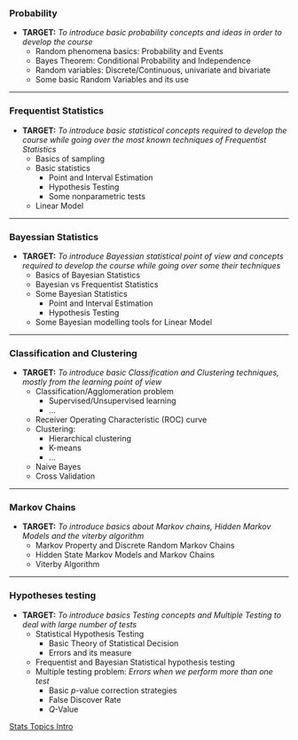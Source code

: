 


### Probability

* __TARGET:__ _To introduce basic probability concepts and ideas in order to develop the course_
    + Random phenomena basics: Probability and Events
    + Bayes Theorem: Conditional Probability and Independence
    + Random variables: Discrete/Continuous, univariate and bivariate
    + Some basic Random Variables and its use 
    
<!--

#### Introduction: Random Variables

* I know the mechanics of a random phenomena:  _How can i compute probabilities !?_ 

* Formalizing the concept of randomness: Events
    + Ways to _express_ random events

* The concept of Random variable:
    + Discrete and Continuous random variables
    + Mean and Variance
    + Frequency tables

* Examples

#### Some univariate distributions

* Normal or Gaussian distribution
    + Addition of Gaussian random variables
    + The Central Limit Theorem
    + Examples

* Binomial process: Bernouilli, Binomial, Negative Binomial(Geometric) and HyperGeometric distributions 
    + Examples

* Computing probabilities 

* Other useful distributions: Uniform, Possion, Exponential, Gamma, Beta, ... 

#### Bivariate distributions

* Joint probability: _one event, two measurements_

* Conditional probability: _given one of the measurements of an envent, which is the value of the other measurement_
    + Bayes Theorem: _transfer of information in a non deterministic framework_

* Normal or Gaussian distribution:
    + Mean vector and Variance Matrix: Correlation
    + Conditional distribution

-->

----
    
### Frequentist Statistics

* __TARGET:__ _To introduce basic statistical concepts required to develop the course while going over the most known techniques of Frequentist Statistics_
    + Basics of sampling
    + Basic statistics
        + Point and Interval Estimation
        + Hypothesis Testing
        + Some nonparametric tests
    + Linear Model

<!--

#### Introduction: Statistical process

* I observe the pehnomena repeatedly:  _Wath can i say about it !?_ 

* Formalizing the concept of Population

* Formalizing the concept of Sample
    + Independen/Dependent observations
    + Sampling Biases
    
* Examples

#### Classical Statistics

* Main paradigm: _Population parameters are constants_

* Basic Point Estimation:
    + Point Estimation
    + Interval Estimation
    + Examples

-->

----
    
### Bayessian Statistics

* __TARGET:__ _To introduce Bayessian statistical point of view and concepts required to develop the course while going over some their techniques_
    + Basics of Bayesian Statistics
    + Bayesian vs Frequentist Statistics
    + Some Bayesian Statistics
        + Point and Interval Estimation
        + Hypothesis Testing
    + Some Bayesian modelling tools for Linear Model

<!--

#### Bayessian Statistics

* Main paradigm:  _Population parameters are rando variables_

* Basic Point Estimation:
    + Point Estimation
    + Interval Estimation
    + Examples

-->

----
    

### Classification and Clustering

* __TARGET:__ _To introduce basic Classification and Clustering techniques, mostly from  the learning point of view_
    + Classification/Agglomeration problem
        + Supervised/Unsupervised learning
        + ...
    + Receiver Operating Characteristic (ROC) curve
    + Clustering:
        + Hierarchical clustering
        + K-means
        + ...
    + Naive Bayes
    + Cross Validation

<!--

#### Introduction: Classification poblem

* The formal statement: Having into account sample data _Find groups or learn how to group in Population_

#### Supervised learning

* Clasificación mediante puntuaciones: R.O.C curve (Receiver Operating Characteristic)

* Clasificador Bayes (Naive Bayes)

* Examples

#### Unsupervised learning

* Clustering paradigm:  _group close individuals_

* Hierarchical clustering

* _K_ means

* Examples

-->

----
    
### Markov Chains

* __TARGET:__ _To introduce basics about Markov chains, Hidden Markov Models and the viterby algorithm_
    + Markov Property and Discrete Random Markov Chains
    + Hidden State Markov Models and Markov Chains
    + Viterby Algorithm


<!--

#### Introduction: Discrete Dependent Random phenomena

* I know the mechanics of a random phenomena:  _How can i compute probabilities !?_ 

* Formalizing the concept of time dependence
    + Markov Property
    + Discrete Random Markov Chains
    + Continuous Random Markov Chains
    + Homogenous/Non Homogeneous Markov Chains

* Examples

#### Finite State Space Homogenous Markov Chains

* Basic defintions and issues
    + Reducibility
    + Periodicity 
    + Transience and Recurrence
        + Mean recurrence time
        + Mean number of visits
    + Existence of limit distribution
    + Reversibility
    + ...

* Examples

#### __TODO__ Learning a language

#### __TODO__ Hidden State Markov Model and Markov Chains

#### __TODO__ Viterby. 

-->

----
    
### Hypotheses testing 

* __TARGET:__ _To introduce basics Testing concepts and Multiple Testing to deal with large number of tests_
    + Statistical Hypothesis Testing
        + Basic Theory of Statistical Decision
        + Errors and its measure
    + Frequentist and Bayesian Statistical hypothesis testing
    + Multiple testing problem: _Errors when we perform more than one test_
        + Basic _p_-value correction strategies
        + False Discover Rate
        + _Q_-Value

<!--

#### Introduction to Statistical hypothesis testing

* _Answer questions about the population given the sample_ 

* Basic elements: hypothesis and critical regions

* Errors and its probabilities. _p_-value

* Examples

#### Classical and Bayessian Statistical hypothesis testing

* Classical tests for the mean  Statistical hypothesis testing

* Bayessian tests for the mean  Statistical hypothesis testing

* Examples

####  Multiple testing

* Multiple testing problem: _Errors when we perform more than one test_

* Basic _p_-value correction

* F.D.R (False Discover Rate)

* _Q_-Value
s
* Examples

-->


[Stats Topics Intro](./statIntro.html)

